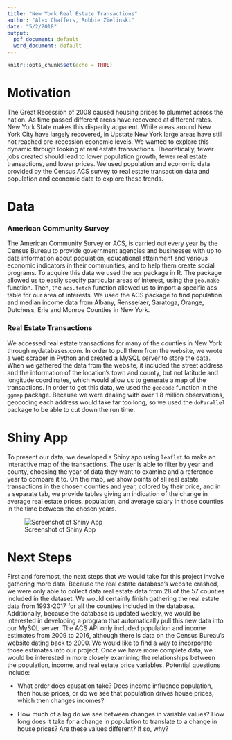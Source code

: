 ```yaml
---
title: "New York Real Estate Transactions"
author: "Alex Chaffers, Robbie Zielinski"
date: "5/2/2018"
output:
  pdf_document: default
  word_document: default
---
```


```r
knitr::opts_chunk$set(echo = TRUE)
```

# Motivation 
The Great Recession of 2008 caused housing prices to plummet across the nation. As time passed different areas have recovered at different rates. New York State makes this disparity apparent. While areas around New York City have largely recovered, in Upstate New York large areas have still not reached pre-recession economic levels. We wanted to explore this dynamic through looking at real estate transactions. Theoretically, fewer jobs created should lead to lower population growth, fewer real estate transactions, and lower prices. We used population and economic data provided by the Census ACS survey to real estate transaction data and population and economic data to explore these trends. 

# Data

### American Community Survey

The American Community Survey or ACS, is carried out every year by the Census Bureau to provide government agencies and businesses with up to date information about population, educational attainment and various economic indicators in their communities, and to help them create social programs. To acquire this data we used the `acs` package in R. The package allowed us to easily specify particular areas of interest, using the `geo.make` function. Then, the `acs.fetch` function allowed us to import a specific acs table for our area of interests. We used the ACS package to find population and median income data from Albany, Rensselaer, Saratoga, Orange, Dutchess, Erie and Monroe Counties in New York.

### Real Estate Transactions

We accessed real estate transactions for many of the counties in New York through nydatabases.com. In order to pull them from the website, we wrote a web scraper in Python and created a MySQL server to store the data. When we gathered the data from the website, it included the street address and the information of the location’s town and county, but not latitude and longitude coordinates, which would allow us to generate a map of the transactions. In order to get this data, we used the `geocode` function in the `ggmap` package. Because we were dealing with over 1.8 million observations, geocoding each address would take far too long, so we used the `doParallel` package to be able to cut down the run time. 

# Shiny App

To present our data, we developed a Shiny app using `leaflet` to make an interactive map of the transactions. The user is able to filter by year and county, choosing the year of data they want to examine and a reference year to compare it to. On the map, we show points of all real estate transactions in the chosen counties and year, colored by their price, and in a separate tab, we provide tables giving an indication of the change in average real estate prices, population, and average salary in those counties in the time between the chosen years.

![Screenshot of Shiny App](Shiny_screenshot.png)

# Next Steps

First and foremost, the next steps that we would take for this project involve gathering more data. Because the real estate database's website crashed, we were only able to collect data real estate data from 28 of the 57 counties included in the dataset. We would certainly finish gathering the real estate data from 1993-2017 for all the counties included in the database. Additionally, because the database is updated weekly, we would be interested in developing a program that automatically pull this new data into our MySQL server. The ACS API only included population and income estimates from 2009 to 2016, although there is data on the Census Bureau's website dating back to 2000. We would like to find a way to incorporate those estimates into our project. Once we have more complete data, we would be interested in more closely examining the relationships between the population, income, and real estate price variables. Potential questions include:

* What order does causation take? Does income influence population, then house prices, or do we see that population drives house prices, which then changes incomes?

* How much of a lag do we see between changes in variable values? How long does it take for a change in population to translate to a change in house prices? Are these values different? If so, why?
